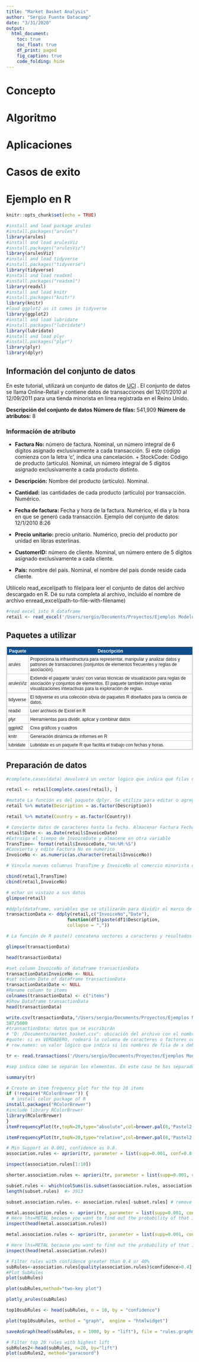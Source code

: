 ```yaml
---
title: "Market Basket Analysis"
author: "Sergio Fuente Datacamp"
date: "3/31/2020"
output:
  html_document:
    toc: true
    toc_float: true
    df_print: paged
    fig_caption: true
    code_folding: hide
---
```

# Concepto

# Algoritmo

# Aplicaciones

# Casos de exito

# Ejemplo en R

```r
knitr::opts_chunk$set(echo = TRUE)

#install and load package arules
#install.packages("arules")
library(arules)
#install and load arulesViz
#install.packages("arulesViz")
library(arulesViz)
#install and load tidyverse
#install.packages("tidyverse")
library(tidyverse)
#install and load readxml
#install.packages("readxml")
library(readxl)
#install and load knitr
#install.packages("knitr")
library(knitr)
#load ggplot2 as it comes in tidyverse
library(ggplot2)
#install and load lubridate
#install.packages("lubridate")
library(lubridate)
#install and load plyr
#install.packages("plyr")
library(plyr)
library(dplyr)
```

## Información del conjunto de datos

En este tutorial, utilizará un conjunto de datos  de [UCI](https://archive.ics.uci.edu/ml/index.php) . El conjunto de datos se llama Online-Retail  y contiene datos de transacciones del 12/01/2010 al 12/09/2011 para una tienda minorista en línea registrada en el Reino Unido. 

**Descripción del conjunto de datos**
**Número de filas:** 541,909
**Número de atributos:** 8

### Información de atributo

+ **Factura No:** número de factura. Nominal, un número integral de 6 dígitos asignado exclusivamente a cada transacción. Si este código comienza con la letra 'c', indica una cancelación. + StockCode: Código de producto (artículo). Nominal, un número integral de 5 dígitos asignado exclusivamente a cada producto distinto.

+ **Descripción:** Nombre del producto (artículo). Nominal.

+ **Cantidad:** las cantidades de cada producto (artículo) por transacción. Numérico.

+ **Fecha de factura:** Fecha y hora de la factura. Numérico, el día y la hora en que se generó cada transacción. Ejemplo del conjunto de datos: 12/1/2010 8:26

+ **Precio unitario:** precio unitario. Numérico, precio del producto por unidad en libras esterlinas.

+ **CustomerID:** número de cliente. Nominal, un número entero de 5 dígitos asignado exclusivamente a cada cliente.

+ **País:** nombre del país. Nominal, el nombre del país donde reside cada cliente.

Utilícelo read_excel(path to file)para leer el conjunto de datos del archivo descargado en R. Dé su ruta completa al archivo, incluido el nombre de archivo enread_excel(path-to-file-with-filename)

```r
#read excel into R dataframe
retail <- read_excel('/Users/sergio/Documents/Proyectos/Ejemplos Modelos/MBA/Data/Online Retail.xlsx')
```

## Paquetes a utilizar

<style type="text/css">
	table.tableizer-table {
		font-size: 12px;
		border: 1px solid #CCC; 
		font-family: Arial, Helvetica, sans-serif;
	} 
	.tableizer-table td {
		padding: 4px;
		margin: 3px;
		border: 1px solid #CCC;
	}
	.tableizer-table th {
		background-color: #104E8B; 
		color: #FFF;
		font-weight: bold;
	}
</style>
<table class="tableizer-table">
<thead><tr class="tableizer-firstrow"><th>Paquete</th><th>Descripción</th></tr></thead><tbody>
 <tr><td>arules</td><td>Proporciona la infraestructura para representar, manipular y analizar datos y patrones de transacciones (conjuntos de elementos frecuentes y reglas de asociación).</td></tr>
 <tr><td>arulesViz</td><td>Extiende el paquete 'arules' con varias técnicas de visualización para reglas de asociación y conjuntos de elementos. El paquete también incluye varias visualizaciones interactivas para la exploración de reglas.</td></tr>
 <tr><td>tidyverse</td><td>El tidyverse es una colección obvia de paquetes R diseñados para la ciencia de datos.</td></tr>
 <tr><td>readxl</td><td>Leer archivos de Excel en R</td></tr>
 <tr><td>plyr</td><td>Herramientas para dividir, aplicar y combinar datos</td></tr>
 <tr><td>ggplot2</td><td>Crea gráficos y cuadros</td></tr>
 <tr><td>knitr</td><td>Generación dinámica de informes en R</td></tr>
 <tr><td>lubridate</td><td>Lubridate es un paquete R que facilita el trabajo con fechas y horas.</td></tr>
</tbody></table>

## Preparación de datos

```r

#complete.cases(data) devolverá un vector lógico que indica qué filas no tienen valores faltantes. Luego use el vector para obtener solo las filas que están completas usando retail[,].

retail <- retail[complete.cases(retail), ]

#mutate La función es del paquete dplyr. Se utiliza para editar o agregar nuevas columnas al marco de datos. Aquí la columna Descripción se está convirtiendo en columna de factor. as.factor convierte la columna en columna de factor. %>% es un operador con el que puede canalizar valores a otra función o expresión
retail %>% mutate(Description = as.factor(Description))

retail %>% mutate(Country = as.factor(Country))

# Convierte datos de caracteres hasta la fecha. Almacenar Factura Fecha como fecha en nueva variable
retail$Date <- as.Date(retail$InvoiceDate)
#Extraiga el tiempo de InvoiceDate y almacene en otra variable
TransTime<- format(retail$InvoiceDate,"%H:%M:%S")
#Convierta y edite Factura No en numérico
InvoiceNo <- as.numeric(as.character(retail$InvoiceNo))

# Vincula nuevas columnas TransTime y InvoiceNo al comercio minorista de marcos de datos

cbind(retail,TransTime)
cbind(retail,InvoiceNo)

# echar un vistazo a sus datos
glimpse(retail)


```

```r

#ddply(dataframe, variables que se utilizarán para dividir el marco de datos, función que se aplicará)
transactionData <- ddply(retail,c("InvoiceNo","Date"),
                       function(df1)paste(df1$Description,
                       collapse = ","))

# La función de R paste() concatena vectores a caracteres y resultados separados usando collapse=[cualquier cadena de caracteres opcional]. Aquí usamos ','.

glimpse(transactionData)

head(transactionData)

#set column InvoiceNo of dataframe transactionData  
transactionData$InvoiceNo <- NULL
#set column Date of dataframe transactionData
transactionData$Date <- NULL
#Rename column to items
colnames(transactionData) <- c("items")
#Show Dataframe transactionData
head(transactionData)
```

```r
write.csv(transactionData,"/Users/sergio/Documents/Proyectos/Ejemplos Modelos/MBA/Data/market_basket_transactions.csv", quote = FALSE, row.names = FALSE)
387/5000
#transactionData: datos que se escribirán
# "D: /Documents/market_basket.csv": ubicación del archivo con el nombre del archivo en el que se escribirá
#quote: si es VERDADERO, rodeará la columna de caracteres o factores con comillas dobles. Si FALSO no se citará nada
# row.names: un valor lógico que indica si los nombres de fila de x deben escribirse junto con x, o un vector de caracteres de los nombres de fila que deben escribirse.

tr <- read.transactions('/Users/sergio/Documents/Proyectos/Ejemplos Modelos/MBA/Data/market_basket_transactions.csv', format = 'basket', sep=',')

#sep indica cómo se separan los elementos. En este caso te has separado usando ','

summary(tr)
```

```r
# Create an item frequency plot for the top 20 items
if (!require("RColorBrewer")) {
  # install color package of R
install.packages("RColorBrewer")
#include library RColorBrewer
library(RColorBrewer)
}
itemFrequencyPlot(tr,topN=20,type="absolute",col=brewer.pal(8,'Pastel2'), main="Absolute Item Frequency Plot")

itemFrequencyPlot(tr,topN=20,type="relative",col=brewer.pal(8,'Pastel2'),main="Relative Item Frequency Plot")
```

```r
# Min Support as 0.001, confidence as 0.8.
association.rules <- apriori(tr, parameter = list(supp=0.001, conf=0.8,maxlen=10))
```

```r
inspect(association.rules[1:10])
```

```r
shorter.association.rules <- apriori(tr, parameter = list(supp=0.001, conf=0.8,maxlen=3))
```

```r
subset.rules <- which(colSums(is.subset(association.rules, association.rules)) > 1) # get subset rules in vector
length(subset.rules)  #> 3913
```

```r
subset.association.rules. <- association.rules[-subset.rules] # remove subset rules.
```

```r
metal.association.rules <- apriori(tr, parameter = list(supp=0.001, conf=0.8),appearance = list(default="lhs",rhs="METAL"))
# Here lhs=METAL because you want to find out the probability of that in how many customers buy METAL along with other items
inspect(head(metal.association.rules))

metal.association.rules <- apriori(tr, parameter = list(supp=0.001, conf=0.8),appearance = list(lhs="METAL",default="rhs"))

# Here lhs=METAL because you want to find out the probability of that in how many customers buy METAL along with other items
inspect(head(metal.association.rules))

# Filter rules with confidence greater than 0.4 or 40%
subRules<-association.rules[quality(association.rules)$confidence>0.4]
#Plot SubRules
plot(subRules)

plot(subRules,method="two-key plot")

plotly_arules(subRules)

top10subRules <- head(subRules, n = 10, by = "confidence")

plot(top10subRules, method = "graph",  engine = "htmlwidget")

saveAsGraph(head(subRules, n = 1000, by = "lift"), file = "rules.graphml")

# Filter top 20 rules with highest lift
subRules2<-head(subRules, n=20, by="lift")
plot(subRules2, method="paracoord")


```



